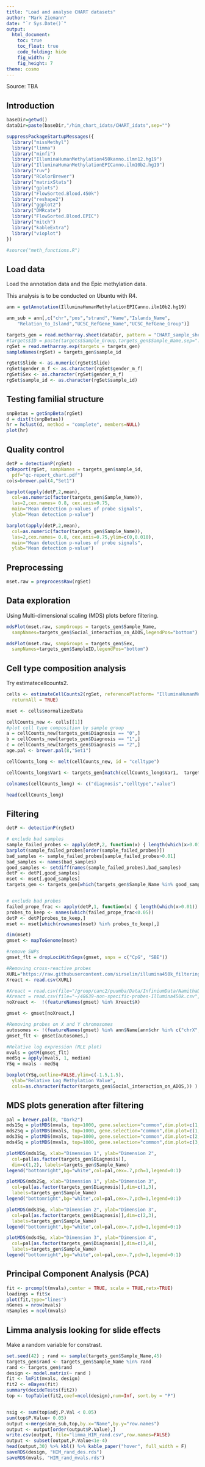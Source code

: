 ```yaml
---
title: "Load and analyse CHART datasets"
author: "Mark Ziemann"
date: "`r Sys.Date()`"
output:
  html_document:
    toc: true
    toc_float: true
    code_folding: hide
    fig_width: 7
    fig_height: 7
theme: cosmo
---
```


Source: TBA

## Introduction

```r

baseDir=getwd()
dataDir=paste(baseDir,"/him_chart_idats/CHART_idats",sep="")

suppressPackageStartupMessages({
  library("missMethyl")
  library("limma")
  library("minfi")
  library("IlluminaHumanMethylation450kanno.ilmn12.hg19")
  library("IlluminaHumanMethylationEPICanno.ilm10b2.hg19")
  library("ruv")
  library("RColorBrewer")
  library("matrixStats")
  library("gplots")
  library("FlowSorted.Blood.450k")
  library("reshape2")
  library("ggplot2")
  library("DMRcate")
  library("FlowSorted.Blood.EPIC")
  library("mitch")
  library("kableExtra")
  library("vioplot")
})

#source("meth_functions.R")

```

## Load data

Load the annotation data and the Epic methylation data.

This analysis is to be conducted on Ubuntu with R4.

```r

ann = getAnnotation(IlluminaHumanMethylationEPICanno.ilm10b2.hg19)

ann_sub = ann[,c("chr","pos","strand","Name","Islands_Name",
    "Relation_to_Island","UCSC_RefGene_Name","UCSC_RefGene_Group")]

targets_gen = read.metharray.sheet(dataDir, pattern = "CHART_sample_sheet_adults.csv")
#targets$ID = paste(targets$Sample_Group,targets_gen$Sample_Name,sep=".")
rgSet = read.metharray.exp(targets = targets_gen)
sampleNames(rgSet) = targets_gen$sample_id

rgSet$Slide <- as.numeric(rgSet$Slide)
rgSet$gender_m_f <- as.character(rgSet$gender_m_f)
rgSet$Sex <- as.character(rgSet$gender_m_f)
rgSet$sample_id <- as.character(rgSet$sample_id)

```

## Testing familial structure

```r

snpBetas = getSnpBeta(rgSet)
d = dist(t(snpBetas))
hr = hclust(d, method = "complete", members=NULL)
plot(hr)

```

## Quality control

```r

detP = detectionP(rgSet)
qcReport(rgSet, sampNames = targets_gen$sample_id,
  pdf="qc-report_chart.pdf")
cols=brewer.pal(4,"Set1")

barplot(apply(detP,2,mean),
  col=as.numeric(factor(targets_gen$Sample_Name)),
  las=2,cex.names= 0.8, cex.axis=0.75,
  main="Mean detection p-values of probe signals",
  ylab="Mean detection p-value")

barplot(apply(detP,2,mean),
  col=as.numeric(factor(targets_gen$Sample_Name)),
  las=2,cex.names= 0.8, cex.axis=0.75,ylim=c(0,0.010),
  main="Mean detection p-values of probe signals",
  ylab="Mean detection p-value")

```

## Preprocessing

```r

mset.raw = preprocessRaw(rgSet)

```


## Data exploration

Using Multi-dimensional scaling (MDS) plots before filtering.

```r

mdsPlot(mset.raw, sampGroups = targets_gen$Sample_Name, 
  sampNames=targets_gen$Social_interaction_on_ADOS,legendPos="bottom")

mdsPlot(mset.raw, sampGroups = targets_gen$Sex, 
  sampNames=targets_gen$SampleID,legendPos="bottom")

```

## Cell type composition analysis

Try estimatecellcounts2.

```r

cells <- estimateCellCounts2(rgSet, referencePlatform= "IlluminaHumanMethylationEPIC", 
  returnAll = TRUE)

mset <- cells$normalizedData

cellCounts_new <- cells[[1]]
#plot cell type composition by sample group
a = cellCounts_new[targets_gen$Diagnosis == "0",]
b = cellCounts_new[targets_gen$Diagnosis == "1",]
c = cellCounts_new[targets_gen$Diagnosis == "2",]
age.pal <- brewer.pal(8,"Set1")

cellCounts_long <- melt(cellCounts_new, id = "celltype")

cellCounts_long$Var1 <- targets_gen[match(cellCounts_long$Var1,  targets_gen$SampleID),"Diagnosis"]

colnames(cellCounts_long) <- c("diagnosis","celltype","value")

head(cellCounts_long)

```

## Filtering

```r

detP <- detectionP(rgSet)

# exclude bad samples
sample_failed_probes <- apply(detP,2, function(x) { length(which(x>0.01)) / length(x) } )
barplot(sample_failed_probes[order(sample_failed_probes)])
bad_samples <- sample_failed_probes[sample_failed_probes>0.01]
bad_samples <- names(bad_samples)
good_samples <- setdiff(names(sample_failed_probes),bad_samples)
detP <- detP[,good_samples]
mset <- mset[,good_samples]
targets_gen <- targets_gen[which(targets_gen$Sample_Name %in% good_samples),]


# exclude bad probes
failed_prope_frac <- apply(detP,1, function(x) { length(which(x>0.01)) / length(x) } )
probes_to_keep <- names(which(failed_prope_frac<0.05))
detP <- detP[probes_to_keep,]
mset <- mset[which(rownames(mset) %in% probes_to_keep),]

dim(mset)
gmset <- mapToGenome(mset)

#remove SNPs
gmset_flt = dropLociWithSnps(gmset, snps = c("CpG", "SBE"))

#Removing cross-reactive probes
XURL="https://raw.githubusercontent.com/sirselim/illumina450k_filtering/master/EPIC/13059_2016_1066_MOESM1_ESM.csv"
Xreact <- read.csv(XURL)

#Xreact = read.csv(file="/group/canc2/puumba/Data/InfiniumData/NamithaData/Rprojects/Autism/Analysis_Sept11/EPIC_850k_crossreactiveProbes.csv", stringsAsFactors=FALSE)
#Xreact = read.csv(file="~/48639-non-specific-probes-Illumina450k.csv", stringsAsFactors=FALSE)
noXreact <-  !(featureNames(gmset) %in% Xreact$X)

gmset <- gmset[noXreact,]

#Removing probes on X and Y chromosomes
autosomes <- !(featureNames(gmset) %in% ann$Name[ann$chr %in% c("chrX","chrY")])
gmset_flt <- gmset[autosomes,]

#Relative log expression (RLE plot)
mvals = getM(gmset_flt)
medSq = apply(mvals, 1, median)
YSq = mvals - medSq

boxplot(YSq,outline=FALSE,ylim=c(-1.5,1.5), 
  ylab="Relative Log Methylation Value", 
  cols=as.character(factor(targets_gen$Social_interaction_on_ADOS,)) )

```

## MDS plots generation after filtering

```r

pal = brewer.pal(8, "Dark2")
mds1Sq = plotMDS(mvals, top=1000, gene.selection="common",dim.plot=c(1,2))
mds2Sq = plotMDS(mvals, top=1000, gene.selection="common",dim.plot=c(1,3))
mds3Sq = plotMDS(mvals, top=1000, gene.selection="common",dim.plot=c(2,3))
mds4Sq = plotMDS(mvals, top=1000, gene.selection="common",dim.plot=c(3,4))

plotMDS(mds1Sq, xlab="Dimension 1", ylab="Dimension 2",
  col=pal[as.factor(targets_gen$Diagnosis)],
  dim=c(1,2), labels=targets_gen$Sample_Name)
legend("bottomright",bg="white",col=pal,cex=.7,pch=1,legend=0:1)

plotMDS(mds2Sq, xlab="Dimension 1", ylab="Dimension 3",
  col=pal[as.factor(targets_gen$Diagnosis)],dim=c(1,3),
  labels=targets_gen$Sample_Name)
legend("bottomright",bg="white",col=pal,cex=.7,pch=1,legend=0:1)

plotMDS(mds3Sq, xlab="Dimension 2", ylab="Dimension 3",
  col=pal[as.factor(targets_gen$Diagnosis)],dim=c(2,3),
  labels=targets_gen$Sample_Name)
legend("bottomright",bg="white",col=pal,cex=.7,pch=1,legend=0:1)

plotMDS(mds4Sq, xlab="Dimension 3", ylab="Dimension 4",
  col=pal[as.factor(targets_gen$Diagnosis)],dim=c(3,4),
  labels=targets_gen$Sample_Name)
legend("bottomright",bg="white",col=pal,cex=.7,pch=1,legend=0:1)

```

## Principal Component Analysis (PCA)

```r

fit <- prcomp(t(mvals),center = TRUE, scale = TRUE,retx=TRUE)
loadings = fit$x
plot(fit,type="lines")
nGenes = nrow(mvals)
nSamples = ncol(mvals)

```

## Limma analysis looking for slide effects

Make a random variable for constrast.

```r

set.seed(42) ; rand <- sample(targets_gen$Sample_Name,45) 
targets_gen$rand <- targets_gen$Sample_Name %in% rand
rand <- targets_gen$rand
design <- model.matrix(~ rand )
fit <- lmFit(mvals, design)
fit2 <- eBayes(fit)
summary(decideTests(fit2))
top <- topTable(fit2,coef=ncol(design),num=Inf, sort.by = "P")


nsig <- sum(top$adj.P.Val < 0.05)
sum(top$P.Value< 0.05)
output <-merge(ann_sub,top,by.x="Name",by.y="row.names")
output <- output[order(output$P.Value),]
write.csv(output, file="limma_HIM_rand.csv",row.names=FALSE)
output <- subset(output,P.Value<1e-4)
head(output,30) %>% kbl() %>% kable_paper("hover", full_width = F)
saveRDS(design, "HIM_rand_des.rds")
saveRDS(mvals, "HIM_rand_mvals.rds")

```

